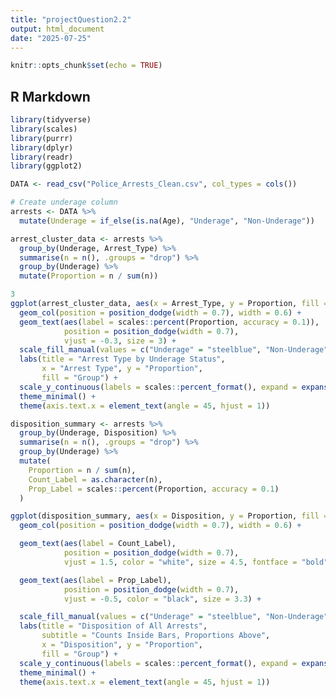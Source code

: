 ```yaml
---
title: "projectQuestion2.2"
output: html_document
date: "2025-07-25"
---
```


```r
knitr::opts_chunk$set(echo = TRUE)
```

## R Markdown
```r
library(tidyverse)
library(scales)
library(purrr)
library(dplyr)
library(readr)
library(ggplot2)

DATA <- read_csv("Police_Arrests_Clean.csv", col_types = cols())

# Create underage column
arrests <- DATA %>%
  mutate(Underage = if_else(is.na(Age), "Underage", "Non-Underage"))

arrest_cluster_data <- arrests %>%
  group_by(Underage, Arrest_Type) %>%
  summarise(n = n(), .groups = "drop") %>%
  group_by(Underage) %>%
  mutate(Proportion = n / sum(n))
```


```r
3
ggplot(arrest_cluster_data, aes(x = Arrest_Type, y = Proportion, fill = Underage)) +
  geom_col(position = position_dodge(width = 0.7), width = 0.6) +
  geom_text(aes(label = scales::percent(Proportion, accuracy = 0.1)),
            position = position_dodge(width = 0.7),
            vjust = -0.3, size = 3) +
  scale_fill_manual(values = c("Underage" = "steelblue", "Non-Underage" = "red")) +
  labs(title = "Arrest Type by Underage Status",
       x = "Arrest Type", y = "Proportion",
       fill = "Group") +
  scale_y_continuous(labels = scales::percent_format(), expand = expansion(mult = c(0, 0.1))) +
  theme_minimal() +
  theme(axis.text.x = element_text(angle = 45, hjust = 1))
```


```r
disposition_summary <- arrests %>%
  group_by(Underage, Disposition) %>%
  summarise(n = n(), .groups = "drop") %>%
  group_by(Underage) %>%
  mutate(
    Proportion = n / sum(n),
    Count_Label = as.character(n),
    Prop_Label = scales::percent(Proportion, accuracy = 0.1)
  )

ggplot(disposition_summary, aes(x = Disposition, y = Proportion, fill = Underage)) +
  geom_col(position = position_dodge(width = 0.7), width = 0.6) +

  geom_text(aes(label = Count_Label),
            position = position_dodge(width = 0.7),
            vjust = 1.5, color = "white", size = 4.5, fontface = "bold") +

  geom_text(aes(label = Prop_Label),
            position = position_dodge(width = 0.7),
            vjust = -0.5, color = "black", size = 3.3) +

  scale_fill_manual(values = c("Underage" = "steelblue", "Non-Underage" = "red")) +
  labs(title = "Disposition of All Arrests",
       subtitle = "Counts Inside Bars, Proportions Above",
       x = "Disposition", y = "Proportion",
       fill = "Group") +
  scale_y_continuous(labels = scales::percent_format(), expand = expansion(mult = c(0, 0.15))) +
  theme_minimal() +
  theme(axis.text.x = element_text(angle = 45, hjust = 1))

```

